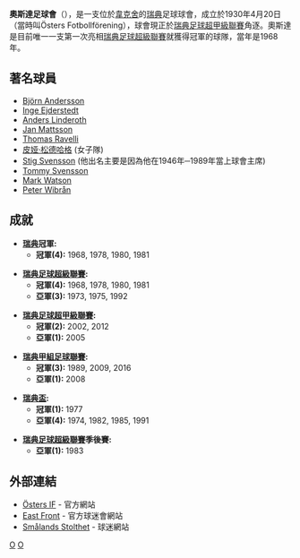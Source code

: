 {{unreferenced|time=2019-09-10T22:56:17+00:00}}
{{noteTA|G1=足球}}
{{Football club infobox
| clubname   = 奧斯達
| image      = [[File:Osters_if.gif|150px]]
| fullname   = Östers Idrottsförening
| nickname   = 
| founded    = 1930年
| city       = [[韋克舍|韋克舍]]
| ground     = [[華蘭迪斯華倫球場|華蘭迪斯華倫球場]]
| capacity   = 15,000
| chairman   = Sven Johannesson
| manager    = Christian Järdler
| league     = [[瑞典足球超甲級聯賽|瑞典足球超甲級聯賽]]
| season     = 2021
| position   = 瑞超甲，第 5 位
| shirtsupplier = {{Nike}}
| pattern_la1=|pattern_b1=|pattern_ra1=
| leftarm1=BB0000|body1=BB0000|rightarm1=BB0000|shorts1=3053A2|socks1=BB0000
| pattern_la2=|pattern_b2=|pattern_ra2=
| leftarm2=3053A2|body2=3053A2|rightarm2=3053A2|shorts2=3053A2|socks2=3053A2
}}
'''奧斯達足球會'''（{{lang|sc|Östers Idrottsförening}}），是一支位於[[韋克舍|韋克舍]]的[[瑞典|瑞典]]足球球會，成立於1930年4月20日（當時叫Östers Fotbollförening），球會現正於[[瑞典足球超甲級聯賽|瑞典足球超甲級聯賽]]角逐。奧斯達是目前唯一一支第一次亮相[[瑞典足球超級聯賽|瑞典足球超級聯賽]]就獲得冠軍的球隊，當年是1968年。

== 著名球員 ==

* [[Björn_Andersson|Björn Andersson]]
* [[Inge_Ejderstedt|Inge Ejderstedt]]
* [[Anders_Linderoth|Anders Linderoth]]
* [[Jan_Mattsson|Jan Mattsson]]
* [[Thomas_Ravelli|Thomas Ravelli]]
* [[皮娅·松德哈格|皮娅·松德哈格]] (女子隊)
* [[Stig_Svensson|Stig Svensson]] (他出名主要是因為他在1946年─1989年當上球會主席)
* [[Tommy_Svensson|Tommy Svensson]]
* [[Mark_Watson|Mark Watson]]
* [[Peter_Wibrån|Peter Wibrån]]

== 成就 ==

* '''[[瑞典|瑞典]]冠軍:'''
** '''冠軍(4):''' 1968, 1978, 1980, 1981

* '''[[瑞典足球超級聯賽|瑞典足球超級聯賽]]:'''
** '''冠軍(4):''' 1968, 1978, 1980, 1981
** '''亞軍(3):''' 1973, 1975, 1992

* '''[[瑞典足球超甲級聯賽|瑞典足球超甲級聯賽]]:'''
** '''冠軍(2):''' 2002, 2012
** '''亞軍(1):''' 2005

* '''[[瑞典甲組足球聯賽|瑞典甲組足球聯賽]]:'''
** '''冠軍(3):''' 1989, 2009, 2016
** '''亞軍(1):''' 2008

* '''[[瑞典盃|瑞典盃]]:'''
** '''冠軍(1):''' 1977
** '''亞軍(4):''' 1974, 1982, 1985, 1991

* '''[[瑞典足球超級聯賽|瑞典足球超級聯賽]]季後賽:'''
** '''亞軍(1):''' 1983

== 外部連結 ==

* [https://web.archive.org/web/20110105141016/http://osterfotboll.com/ Östers IF] - 官方網站
* [http://www.eastfront.net/ East Front] {{Wayback|url=http://www.eastfront.net/ |date=20181107194659 }} - 官方球迷會網站
* [http://www.svenskafans.com/fotboll/oster/ Smålands Stolthet] {{Wayback|url=http://www.svenskafans.com/fotboll/oster/ |date=20201106173516 }} - 球迷網站
{{足球會小作品}}

{{瑞典足球超級聯賽}}

[[Category:瑞典足球俱樂部|O]]
[[Category:1930年建立的足球俱樂部|O]]